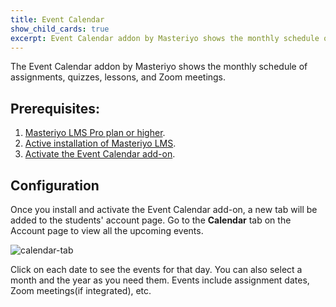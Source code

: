```yaml
---
title: Event Calendar
show_child_cards: true
excerpt: Event Calendar addon by Masteriyo shows the monthly schedule of assignments, quizzes, lessons, and Zoom meetings.
---
```


The Event Calendar addon by Masteriyo shows the monthly schedule of assignments, quizzes, lessons, and Zoom meetings.

## Prerequisites:

1. [Masteriyo LMS Pro plan or higher](https://masteriyo.com/pricing/).
2. [Active installation of Masteriyo LMS](https://docs.masteriyo.com/getting-started/installation#installing-masteriyo-lms-pro-version).
3. [Activate the Event Calendar add-on](https://docs.masteriyo.com/getting-started/activate-masteriyo-addons).

## Configuration

Once you install and activate the Event Calendar add-on, a new tab will be added to the students' account page. Go to the **Calendar** tab on the Account page to view all the upcoming events.

![calendar-tab](https://github.com/Masteriyo/masteriyo-docs/assets/75772539/587f4911-0817-44dd-a290-adf1efddb56b)

Click on each date to see the events for that day. You can also select a month and the year as you need them. Events include assignment dates, Zoom meetings(if integrated), etc.
